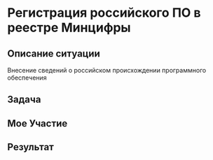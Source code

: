 # Регистрация российского ПО в реестре Минцифры

## Описание ситуации

Внесение сведений о российском происхождении программного обеспечения

## Задача

## Мое Участие

## Результат